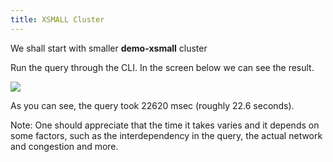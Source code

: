 ```yaml
---
title: XSMALL Cluster
---
```


We shall start with smaller **demo-xsmall** cluster

Run the query through the CLI. In the screen below we can see the result.

<Frame caption="Figure 42 Query duration for demo-xsmall.">
  <img src="/images/41.png" />
</Frame>

As you can see, the query took 22620 msec (roughly 22.6 seconds).

<Note> Note: One should appreciate that the time it takes varies and it depends on some factors, such 
as the interdependency in the query, the actual network and congestion and more. </Note>